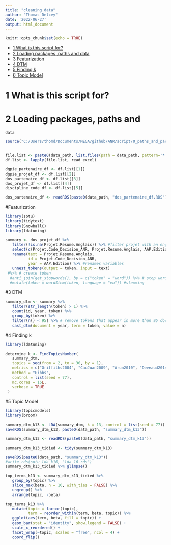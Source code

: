 ```yaml
---
title: "cleaning data"
author: "Thomas Delcey"
date: '2022-06-27'
output: html_document
---
```


```r
knitr::opts_chunk$set(echo = TRUE)
```

-   [1 What is this script for?](#what-is-this-script-for)
-   [2 Loading packages, paths and data](#loading-packages-paths-and-data)
- [3 Featurization](#Featurization)
- [4 DTM](#DTM)
- [5 Finding k](#Finding k)
- [6 Topic Model](#Topic Model)

# 1 What is this script for?


# 2 Loading packages, paths and
    data
    
```r

source("C:/Users/thomd/Documents/MEGA/github/ANR/script/0_paths_and_packages.R")


file.list <- paste0(data_path, list.files(path = data_path, pattern='*.xlsx'))
df.list <- lapply(file.list, read_excel)

dgpie_partenaire_df <- df.list[[1]]
dgpie_projet_df <- df.list[[2]]
dos_partenaire_df <- df.list[[3]]
dos_projet_df <- df.list[[4]]
discipline_code_df <- df.list[[5]]

dos_partenaire_df <- readRDS(paste0(data_path, "dos_partenaire_df.RDS"))

```

#Featurization
```r
library(sotu)
library(tidytext)
library(SnowballC) 
library(ldatuning)

summary <- dos_projet_df %>%
   filter(!is.na(Projet.Resume.Anglais)) %>% #filter projet with an english summary
   select(c(Projet.Code_Decision_ANR, Projet.Resume.Anglais, AAP.Edition)) %>%
   rename(text = Projet.Resume.Anglais,
          id = Projet.Code_Decision_ANR,
          year = AAP.Edition) %>% #renames variables 
   unnest_tokens(output = token, input = text) 
 #%>% # create token
  #anti_join(get_stopwords(), by = c("token" = "word")) %>% # stop word
  #mutate(token = wordStem(token, language = "en")) #stemming
```

#3 DTM 

```r
summary_dtm <- summary %>% 
   filter(str_length(token) > 1) %>% 
   count(id, year, token) %>% 
   group_by(token) %>% 
   filter(n() < 95) %>% # remove tokens that appear in more than 95 documents (i.e., years) WHY ?
   cast_dtm(document = year, term = token, value = n)
```

#4 Finding k
```r

library(ldatuning)

determine_k <- FindTopicsNumber(
   summary_dtm,
   topics = seq(from = 2, to = 30, by = 1),
   metrics = c("Griffiths2004", "CaoJuan2009", "Arun2010", "Deveaud2014"),
   method = "Gibbs",
   control = list(seed = 77),
   mc.cores = 16L,
   verbose = TRUE
 )
```

#5 Topic Model
```r
library(topicmodels)
library(broom)

summary_dtm_k13 <- LDA(summary_dtm, k = 13, control = list(seed = 77))
saveRDS(summary_dtm_k13, pasteO(data_path, "summary_dtm_k13"))

summary_dtm_k13 <- readRDS(paste0(data_path, "summary_dtm_k13"))

summary_dtm_k13_tidied <- tidy(summary_dtm_k13)

saveRDS(pasteO(data_path, "summary_dtm_k13"))
#write_rds(sotu_lda_k16, "lda_16.rds")
summary_dtm_k13_tidied %>% glimpse()

top_terms_k13 <- summary_dtm_k13_tidied %>%
   group_by(topic) %>%
   slice_max(beta, n = 10, with_ties = FALSE) %>%
   ungroup() %>%
   arrange(topic, -beta)

top_terms_k13 %>%
   mutate(topic = factor(topic),
          term = reorder_within(term, beta, topic)) %>%
   ggplot(aes(term, beta, fill = topic)) +
   geom_bar(stat = "identity", show.legend = FALSE) +
   scale_x_reordered() +
   facet_wrap(~topic, scales = "free", ncol = 4) +
   coord_flip()

```
